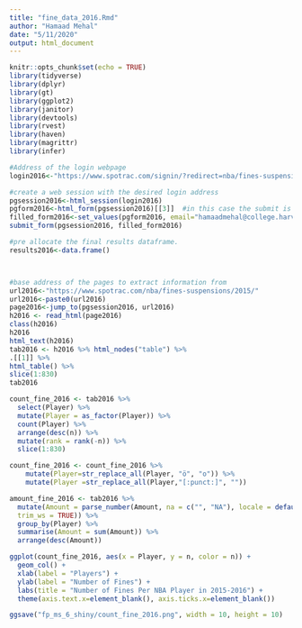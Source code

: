 ```yaml
---
title: "fine_data_2016.Rmd"
author: "Hamaad Mehal"
date: "5/11/2020"
output: html_document
---
```


```r
knitr::opts_chunk$set(echo = TRUE)
library(tidyverse)
library(dplyr)
library(gt)
library(ggplot2)
library(janitor)
library(devtools)
library(rvest)
library(haven)
library(magrittr)
library(infer)
```

```r
#Address of the login webpage
login2016<-"https://www.spotrac.com/signin/?redirect=nba/fines-suspensions/2015"

#create a web session with the desired login address
pgsession2016<-html_session(login2016)
pgform2016<-html_form(pgsession2016)[[3]]  #in this case the submit is the 2nd form
filled_form2016<-set_values(pgform2016, email="hamaadmehal@college.harvard.edu", password="Brady123")
submit_form(pgsession2016, filled_form2016)

#pre allocate the final results dataframe.
results2016<-data.frame()  



#base address of the pages to extract information from
url2016<-"https://www.spotrac.com/nba/fines-suspensions/2015/"
url2016<-paste0(url2016)
page2016<-jump_to(pgsession2016, url2016)
h2016 <- read_html(page2016)
class(h2016)
h2016
html_text(h2016)
tab2016 <- h2016 %>% html_nodes("table") %>%
.[[1]] %>%
html_table() %>%
slice(1:830)
tab2016

```

```r
count_fine_2016 <- tab2016 %>%
  select(Player) %>%
  mutate(Player = as_factor(Player)) %>% 
  count(Player) %>%
  arrange(desc(n)) %>%
  mutate(rank = rank(-n)) %>%
  slice(1:830) 

count_fine_2016 <- count_fine_2016 %>%
    mutate(Player=str_replace_all(Player, "ö", "o")) %>%
    mutate(Player =str_replace_all(Player,"[:punct:]", ""))
```

```r
amount_fine_2016 <- tab2016 %>%
  mutate(Amount = parse_number(Amount, na = c("", "NA"), locale = default_locale(),
  trim_ws = TRUE)) %>%
  group_by(Player) %>%
  summarise(Amount = sum(Amount)) %>%
  arrange(desc(Amount))
```

```r
ggplot(count_fine_2016, aes(x = Player, y = n, color = n)) +
  geom_col() +
  xlab(label = "Players") +
  ylab(label = "Number of Fines") +
  labs(title = "Number of Fines Per NBA Player in 2015-2016") +
  theme(axis.text.x=element_blank(), axis.ticks.x=element_blank())

ggsave("fp_ms_6_shiny/count_fine_2016.png", width = 10, height = 10)
```